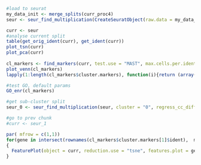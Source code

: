 
```{r}
#load to seurat
my_data_init <- merge_splits(curr_proc4)
seur <- seur_find_multiplication(CreateSeuratObject(raw.data = my_data_init), regress_cc_diff = T)
```

```{r}
curr <- seur
#analyse current split
table(get_orig_ident(curr), get_ident(curr))
plot_tsn(curr)
plot_pca(curr)
  
cl_markers <- find_markers(curr, test.use = "MAST", max.cells.per.ident = 100, logfc.threshold = 0.5, only.pos = T)
plot_venn(cl_markers)
lapply(1:length(cl_markers$cluster.markers), function(i){return (array(gene_annot_convert_to(rownames(cl_markers$cluster.markers[i]$ident), "symbol")$new))})

#test GO, default params
GO_enr(cl_markers)
```

```{r}
#get sub-cluster split
seur_0 <- seur_find_multiplication(seur, cluster = "0", regress_cc_diff = T)

#go to prev chunk
#curr <- seur_1

```



```{r}

par( mfrow = c(1,1))
for(gene in intersect(rownames(cl_markers$cluster.markers[1]$ident),  markers))
{
  FeaturePlot(object = curr, reduction.use = "tsne", features.plot = gene, cols.use = c("red", "green"))
}

```




